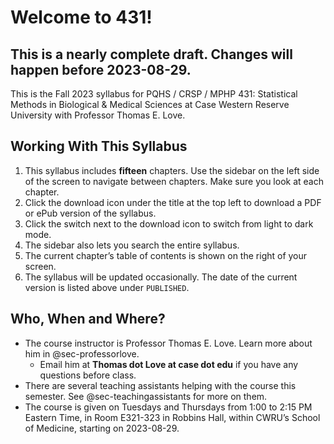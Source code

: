 # Welcome to 431!

## This is a nearly complete draft. Changes will happen before 2023-08-29. {-}

This is the Fall 2023 syllabus for PQHS / CRSP / MPHP 431: Statistical Methods in Biological & Medical Sciences at Case Western Reserve University with Professor Thomas E. Love.

## Working With This Syllabus

1. This syllabus includes **fifteen** chapters. Use the sidebar on the left side of the screen to navigate between chapters. Make sure you look at each chapter.
2. Click the download icon under the title at the top left to download a PDF or ePub version of the syllabus.
3. Click the switch next to the download icon to switch from light to dark mode.
4. The sidebar also lets you search the entire syllabus.
5. The current chapter's table of contents is shown on the right of your screen.
6. The syllabus will be updated occasionally. The date of the current version is listed above under `PUBLISHED`.

## Who, When and Where?

- The course instructor is Professor Thomas E. Love. Learn more about him in @sec-professorlove. 
  - Email him at **Thomas dot Love at case dot edu** if you have any questions before class.
- There are several teaching assistants helping with the course this semester. See @sec-teachingassistants for more on them.
- The course is given on Tuesdays and Thursdays from 1:00 to 2:15 PM Eastern Time, in Room E321-323 in Robbins Hall, within CWRU's School of Medicine, starting on 2023-08-29.

